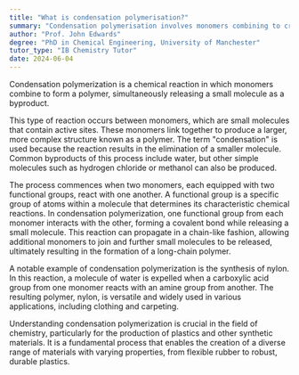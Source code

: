 ```yaml
---
title: "What is condensation polymerisation?"
summary: "Condensation polymerisation involves monomers combining to create a polymer, while simultaneously releasing a small molecule as a byproduct."
author: "Prof. John Edwards"
degree: "PhD in Chemical Engineering, University of Manchester"
tutor_type: "IB Chemistry Tutor"
date: 2024-06-04
---
```


Condensation polymerization is a chemical reaction in which monomers combine to form a polymer, simultaneously releasing a small molecule as a byproduct.

This type of reaction occurs between monomers, which are small molecules that contain active sites. These monomers link together to produce a larger, more complex structure known as a polymer. The term "condensation" is used because the reaction results in the elimination of a smaller molecule. Common byproducts of this process include water, but other simple molecules such as hydrogen chloride or methanol can also be produced.

The process commences when two monomers, each equipped with two functional groups, react with one another. A functional group is a specific group of atoms within a molecule that determines its characteristic chemical reactions. In condensation polymerization, one functional group from each monomer interacts with the other, forming a covalent bond while releasing a small molecule. This reaction can propagate in a chain-like fashion, allowing additional monomers to join and further small molecules to be released, ultimately resulting in the formation of a long-chain polymer.

A notable example of condensation polymerization is the synthesis of nylon. In this reaction, a molecule of water is expelled when a carboxylic acid group from one monomer reacts with an amine group from another. The resulting polymer, nylon, is versatile and widely used in various applications, including clothing and carpeting.

Understanding condensation polymerization is crucial in the field of chemistry, particularly for the production of plastics and other synthetic materials. It is a fundamental process that enables the creation of a diverse range of materials with varying properties, from flexible rubber to robust, durable plastics.
    